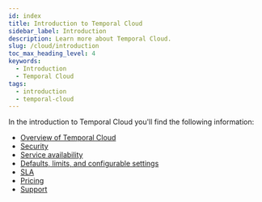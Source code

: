 ```yaml
---
id: index
title: Introduction to Temporal Cloud
sidebar_label: Introduction
description: Learn more about Temporal Cloud.
slug: /cloud/introduction
toc_max_heading_level: 4
keywords:
  - Introduction
  - Temporal Cloud
tags:
  - introduction
  - temporal-cloud
---
```


In the introduction to Temporal Cloud you'll find the following information:

- [Overview of Temporal Cloud](/cloud/overview)
- [Security](/cloud/security)
- [Service availability](/cloud/service-availability)
- [Defaults, limits, and configurable settings](/cloud/limits)
- [SLA](/cloud/sla)
- [Pricing](/cloud/pricing)
- [Support](/cloud/support)
